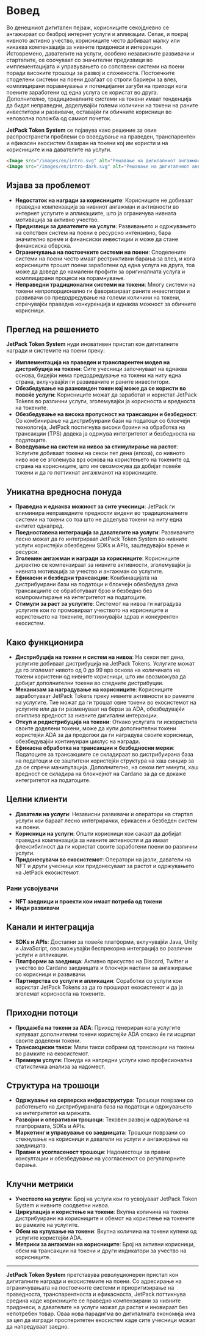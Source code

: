 
# Вовед

Во денешниот дигитален пејзаж, корисниците секојдневно се ангажираат со безброј интернет услуги и апликации. Сепак, и покрај нивното активно учество, корисниците често добиваат малку или никаква компензација за нивните придонеси и интеракции. Истовремено, давателите на услуги, особено независните развивачи и стартапите, се соочуваат со значителни предизвици во имплементацијата и управувањето со сопствени системи на поени поради високите трошоци за развој и сложеноста. Постоечките споделени системи на поени доаѓаат со строги бариери за влез, комплицирани порамнувања и потенцијални загуби на приходи кога поените заработени од една услуга се користат во друга. Дополнително, традиционалните системи на токени имаат тенденција да бидат неправедни, доделувајќи големи количини на токени на раните инвеститори и развивачи, оставајќи ги обичните корисници во неповолна положба од самиот почеток.

**JetPack Token System** се појавува како решение за овие распространети проблеми со воведување на праведен, транспарентен и ефикасен екосистем базиран на токени кој им користи и на корисниците и на давателите на услуги.

```html
<Image src="/images/en/intro.svg" alt="Решавање на дигиталниот ангажман и награди - JetPack Token System" width={700} height={534} className="dark:hidden"/>
<Image src="/images/en/intro-dark.svg" alt="Решавање на дигиталниот ангажман и награди - JetPack Token System" width={700} height={534} className="hidden dark:block"/>
```

## Изјава за проблемот

- **Недостаток на награди за корисниците**: Корисниците не добиваат праведна компензација за нивниот ангажман и активности во интернет услугите и апликациите, што ја ограничува нивната мотивација за активно учество.
- **Предизвици за давателите на услуги**: Развивањето и одржувањето на сопствен систем на поени е ресурсно интензивно, бара значително време и финансиски инвестиции и може да стане финансиска обврска.
- **Ограничувања на постоечките системи на поени**: Споделените системи на поени често имаат рестриктивни барања за влез, и кога корисниците трошат поени заработени од една услуга на друга, тоа може да доведе до намалени профити за оригиналната услуга и комплицирани процеси на порамнување.
- **Неправедни традиционални системи на токени**: Многу системи на токени непропорционално ги фаворизираат раните инвеститори и развивачи со предодредување на големи количини на токени, спречувајќи праведна конкуренција и еднаква можност за обичните корисници.

## Преглед на решението

**JetPack Token System** нуди иновативен пристап кон дигиталните награди и системите на поени преку:

- **Имплементација на праведен и транспарентен модел на дистрибуција на токени**: Сите учесници започнуваат на еднаква основа, бидејќи нема предодредување на токени на ниту една страна, вклучувајќи ги развивачите и раните инвеститори.
- **Обезбедување на разновиден токен кој може да се користи во повеќе услуги**: Корисниците можат да заработат и користат JetPack Tokens во различни услуги, зголемувајќи ја корисноста и вредноста на токените.
- **Обезбедување на висока пропусност на трансакции и безбедност**: Со комбинирање на дистрибуирани бази на податоци со блокчејн технологија, JetPack постигнува високи брзини на обработка на трансакции (TPS) додека ја одржува интегритетот и безбедноста на податоците.
- **Воведување на систем на нивоа за стимулирање на растот**: Услугите добиваат токени на секои пет дена (епоха), со нивното ниво кое се зголемува врз основа на користењето на токените од страна на корисниците, што им овозможува да добијат повеќе токени и да го поттикнат ангажманот на корисниците.

## Уникатна вредносна понуда

- **Праведна и еднаква можност за сите учесници**: JetPack ги елиминира неправедните предности видени во традиционалните системи на токени со тоа што не доделува токени на ниту една ентитет однапред.
- **Поедноставена интеграција за давателите на услуги**: Развивачите лесно можат да го интегрираат JetPack Token System во нивните услуги користејќи обезбедени SDKs и APIs, заштедувајќи време и ресурси.
- **Зголемен ангажман и награди за корисниците**: Корисниците директно се компензираат за нивните активности, зголемувајќи ја нивната мотивација за учество и ангажман со услугите.
- **Ефикасни и безбедни трансакции**: Комбинацијата на дистрибуирани бази на податоци и блокчејн обезбедува дека трансакциите се обработуваат брзо и безбедно без компромитирање на интегритетот на податоците.
- **Стимули за раст за услугите**: Системот на нивоа ги наградува услугите кои го промовираат учеството на корисниците и користењето на токените, поттикнувајќи здрав и конкурентен екосистем.

## Како функционира

- **Дистрибуција на токени и систем на нивоа**: На секои пет дена, услугите добиваат дистрибуција на JetPack Tokens. Услугите можат да го зголемат нивото од 0 до 99 врз основа на количината на токени користени од нивните корисници, што им овозможува да добијат дополнителни токени во следните дистрибуции.
- **Механизам за наградување на корисниците**: Корисниците заработуваат JetPack Tokens преку нивните активности во рамките на услугите. Тие можат да ги трошат овие токени во екосистемот на услугите или да ги разменуваат на берзи за ADA, обезбедувајќи опиплива вредност за нивните дигитални интеракции.
- **Откуп и редистрибуција на токени**: Откако услугата ги искористила своите доделени токени, може да купи дополнителни токени користејќи ADA за да продолжи да ги наградува своите корисници, обезбедувајќи континуиран циклус на награди.
- **Ефикасна обработка на трансакции и безбедносни мерки**: Податоците за трансакциите се складираат во дистрибуирана база на податоци и се заштитени користејќи структура на хаш синџир за да се спречи манипулација. Дополнително, на секои пет минути, хаш вредност се складира на блокчејнот на Cardano за да се докаже интегритетот на податоците.

## Целни клиенти

- **Даватели на услуги**: Независни развивачи и оператори на стартап услуги кои бараат лесно интегрирачки, ефикасен и безбеден систем на поени.
- **Корисници на услуги**: Општи корисници кои сакаат да добијат праведна компензација за нивните активности и да имаат флексибилност да ги користат своите заработени поени во различни услуги.
- **Придонесувачи во екосистемот**: Оператори на јазли, даватели на NFT и други учесници кои придонесуваат за растот и одржувањето на JetPack екосистемот.

### Рани усвојувачи

- **NFT заедници и проекти кои имаат потреба од токени**
- **Инди развивачи**

## Канали и интеграција

- **SDKs и APIs**: Достапни за повеќе платформи, вклучувајќи Java, Unity и JavaScript, овозможувајќи беспрекорна интеграција во различни услуги и апликации.
- **Платформи за заедница**: Активно присуство на Discord, Twitter и учество во Cardano заедницата и блокчејн настани за ангажирање со корисници и развивачи.
- **Партнерства со услуги и апликации**: Соработки со услуги кои користат JetPack Tokens за да го прошират екосистемот и да ја зголемат корисноста на токените.

## Приходни потоци

- **Продажба на токени за ADA**: Приход генериран кога услугите купуваат дополнителни токени користејќи ADA откако ќе ги исцрпат своите доделени токени.
- **Трансакциски такси**: Мали такси собрани од трансакции на токени во рамките на екосистемот.
- **Премиум услуги**: Понуда на напредни услуги како професионална статистичка анализа за надомест.

## Структура на трошоци

- **Одржување на серверска инфраструктура**: Трошоци поврзани со работењето на дистрибуираната база на податоци и одржувањето на интегритетот на мрежата.
- **Развојни и оперативни трошоци**: Тековен развој и одржување на платформата, SDKs и APIs.
- **Маркетинг и управување со заедницата**: Трошоци поврзани со стекнување на корисници и даватели на услуги и ангажирање на заедницата.
- **Правни и усогласеност трошоци**: Надоместоци за правни консултации и обезбедување на усогласеност со регулаторните барања.

## Клучни метрики

- **Учеството на услуги**: Број на услуги кои го усвојуваат JetPack Token System и нивните соодветни нивоа.
- **Циркулација и користење на токени**: Вкупна количина на токени дистрибуирани на корисниците и обемот на користење на токените во рамките на услугите.
- **Обем на купување на токени**: Вкупна количина на токени купени од услугите користејќи ADA.
- **Метрики за ангажман на корисниците**: Број на активни корисници, обем на трансакции на токени и други индикатори за учество на корисниците.

---

**JetPack Token System** претставува револуционерен пристап кон дигиталните награди и екосистемите на поени. Со адресирање на ограничувањата на постоечките системи и приоритизирање на праведноста, транспарентноста и ефикасноста, JetPack поттикнува средина каде корисниците се праведно компензирани за нивните придонеси, а давателите на услуги можат да растат и иновираат без непотребен товар. Оваа нова парадигма во дигиталната економија има за цел да изгради просперитетен екосистем каде сите учесници можат да напредуваат заедно.
